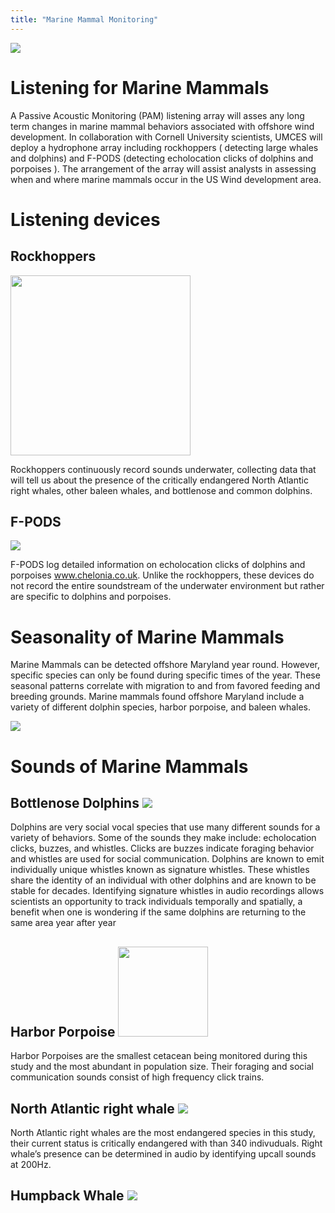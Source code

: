 ```yaml
---
title: "Marine Mammal Monitoring"
---
```


![](images/Dolphins_creditRB.png)

# Listening for Marine Mammals

A Passive Acoustic Monitoring (PAM) listening array will asses any long term changes in marine mammal behaviors associated with offshore wind development. In collaboration with Cornell University scientists, UMCES will deploy a hydrophone array including rockhoppers ( detecting large whales and dolphins) and F-PODS (detecting echolocation clicks of dolphins and porpoises ). The arrangement of the array will assist analysts in assessing when and where marine mammals occur in the US Wind development area.

# Listening devices

## Rockhoppers

![](images/rockhoppers.png){width="3in"}

Rockhoppers continuously record sounds underwater, collecting data that will tell us about the presence of the critically endangered North Atlantic right whales, other baleen whales, and bottlenose and common dolphins.

## F-PODS

![](images/FPOD.png){width=".5in"}

F-PODS log detailed information on echolocation clicks of dolphins and porpoises [www.chelonia.co.uk](https://www.chelonia.co.uk). Unlike the rockhoppers, these devices do not record the entire soundstream of the underwater environment but rather are specific to dolphins and porpoises.

# Seasonality of Marine Mammals

Marine Mammals can be detected offshore Maryland year round. However, specific species can only be found during specific times of the year. These seasonal patterns correlate with migration to and from favored feeding and breeding grounds. Marine mammals found offshore Maryland include a variety of different dolphin species, harbor porpoise, and baleen whales.

![](images/MMM%20seasonal%20detections.png)

# Sounds of Marine Mammals

## Bottlenose Dolphins ![](images/Dolphin_Scaled.png)

Dolphins are very social vocal species that use many different sounds for a variety of behaviors. Some of the sounds they make include: echolocation clicks, buzzes, and whistles. Clicks are buzzes indicate foraging behavior and whistles are used for social communication. Dolphins are known to emit individually unique whistles known as signature whistles. These whistles share the identity of an individual with other dolphins and are known to be stable for decades. Identifying signature whistles in audio recordings allows scientists an opportunity to track individuals temporally and spatially, a benefit when one is wondering if the same dolphins are returning to the same area year after year

## Harbor Porpoise ![](images/porpoise_scaled.png){width="1.5in"}

Harbor Porpoises are the smallest cetacean being monitored during this study and the most abundant in population size. Their foraging and social communication sounds consist of high frequency click trains.

## North Atlantic right whale ![](images/NARW.png)

North Atlantic right whales are the most endangered species in this study, their current status is critically endangered with than 340 indivuduals. Right whale's presence can be determined in audio by identifying upcall sounds at 200Hz.



## Humpback Whale ![](images/humpback.png)
